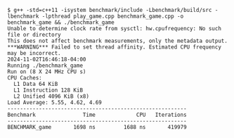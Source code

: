 ```
$ g++ -std=c++11 -isystem benchmark/include -Lbenchmark/build/src -lbenchmark -lpthread play_game.cpp benchmark_game.cpp -o benchmark_game && ./benchmark_game
Unable to determine clock rate from sysctl: hw.cpufrequency: No such file or directory
This does not affect benchmark measurements, only the metadata output.
***WARNING*** Failed to set thread affinity. Estimated CPU frequency may be incorrect.
2024-11-02T16:46:18-04:00
Running ./benchmark_game
Run on (8 X 24 MHz CPU s)
CPU Caches:
  L1 Data 64 KiB
  L1 Instruction 128 KiB
  L2 Unified 4096 KiB (x8)
Load Average: 5.55, 4.62, 4.69
---------------------------------------------------------
Benchmark               Time             CPU   Iterations
---------------------------------------------------------
BENCHMARK_game       1698 ns         1688 ns       419979

```